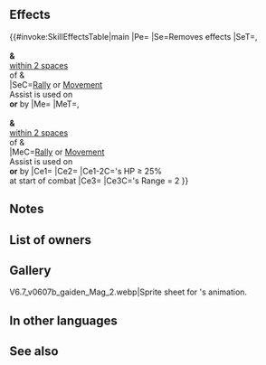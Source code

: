 {{Weapon Infobox
|tagid=SID_永生のブレス
|intID=3161
|image=wep_ac056
|exclusive=1
|weaponType=Dragonstone
|cost=400
|might=16
|range=1
|effect=Grants Atk+3. If a Rally skill or movement Assist skill (like Reposition, Shove, Pivot, etc.) is used by unit or targets unit, restores 10 HP to allies within 2 spaces of unit and target after movement, then neutralizes any【Penalty】on those allies. (Includes unit and target. Does not stack even if effect ranges of unit and target overlap.) At start of combat, if unit's HP ≥ 25%, grants Atk/Spd/Def/Res+5 to unit during combat and unit makes a guaranteed follow-up attack. If foe's Range = 2, calculates damage using the lower of foe's Def or Res.<br><br>【Penalty】<br>All effects that last "on foe through its next action." Includes penalties inflicted by a skill like Panic or Threaten and negative status effects (preventing counterattacks, restricting movement, or the effects of a skill like Triangle Adept or Guard).
|statModifiers=0,19,0,0,0
|required=Flametongue
|properties=random_owner
}}
==Effects==
{{#invoke:SkillEffectsTable|main
|Pe={{Eft|Stat Boosts|Atk|3}}
|Se=Removes {{Kp|Penalty}} effects
|SeT={{Tgt|Unit}},<br>{{Tgt|Target Ally}}<br>'''&''' {{Tgt|Allies}}<br>[[within 2 spaces]]<br>of {{Tgt|Unit}} &<br>{{Tgt|Target Ally}}
|SeC=[[Rally Assist|Rally]] or [[Movement Assist|Movement]]<br>Assist is used on<br>'''or''' by {{Tgt|Unit}}
|Me={{Eft|Heal|10}}
|MeT={{Tgt|Unit}},<br>{{Tgt|Target Ally}}<br>'''&''' {{Tgt|Allies}}<br>[[within 2 spaces]]<br>of {{Tgt|Unit}} &<br>{{Tgt|Target Ally}}
|MeC=[[Rally Assist|Rally]] or [[Movement Assist|Movement]]<br>Assist is used on<br>'''or''' by {{Tgt|Unit}}
|Ce1={{Eft|Temporary buffs|Atk/Spd/Def/Res|5}}
|Ce2={{Eft|Guaranteed Follow-Ups}}
|Ce1-2C={{Tgt|Unit}}'s HP ≥ 25%<br>at start of combat
|Ce3={{Eft|Lower Def Res}}
|Ce3C={{Tgt|Foe}}'s Range = 2
}}
==Notes==
{{Penalty neutralization|negstatuses=all {{Kp|Penalty}} effects}}
{{Temporary buffs}}
{{Guaranteed follow-up interaction}}
{{LowerDefRes}}
==List of owners==
{{Skill Hero List}}
==Gallery==
<gallery>
V6.7_v0607b_gaiden_Mag_2.webp|Sprite sheet for {{PAGENAME}}'s animation.
</gallery>
==In other languages==
{{OtherLanguages
|japanese=永生のブレス
|german=Langlebiger Atem
|spanishEU=Aliento perenne
|spanishLA=Soplo perenne
|french=Souffle sans fin
|italian=Soffio perenne
|chineseTW=永生吐息
|portuguese=Sopro perene
}}
==See also==
{{See also skills|cond=((Description LIKE '%if a Rally%skill%' OR Description LIKE '%if a%movement assist skill%') AND Description LIKE '%assist%restores%HP%allies%') AND Exclusive='1'}}
{{Weapons Navbox}}